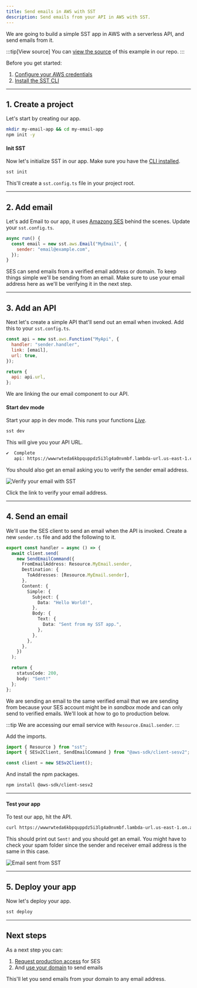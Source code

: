 ```yaml
---
title: Send emails in AWS with SST
description: Send emails from your API in AWS with SST.
---
```


We are going to build a simple SST app in AWS with a serverless API, and send emails from it.

:::tip[View source]
You can [view the source](https://github.com/sst/ion/tree/dev/examples/aws-email) of this example in our repo.
:::

Before you get started:

1. [Configure your AWS credentials](https://docs.sst.dev/advanced/iam-credentials#loading-from-a-file)
2. [Install the SST CLI](/docs/reference/cli)

---

## 1. Create a project

Let's start by creating our app.

```bash
mkdir my-email-app && cd my-email-app
npm init -y
```

#### Init SST

Now let's initialize SST in our app. Make sure you have the [CLI installed](/docs/reference/cli/).

```bash
sst init
```

This'll create a `sst.config.ts` file in your project root.

---

## 2. Add email

Let's add Email to our app, it uses [Amazong SES](https://aws.amazon.com/ses/) behind the scenes. Update your `sst.config.ts`.

```js title="sst.config.ts" {3}
async run() {
  const email = new sst.aws.Email("MyEmail", {
    sender: "email@example.com",
  });
}
```

SES can send emails from a verified email address or domain. To keep things simple we'll be sending from an email. Make sure to use your email address here as we'll be verifying it in the next step.

---

## 3. Add an API

Next let's create a simple API that'll send out an email when invoked. Add this to your `sst.config.ts`.

```js title="sst.config.ts" {3}
const api = new sst.aws.Function("MyApi", {
  handler: "sender.handler",
  link: [email],
  url: true,
});

return {
  api: api.url,
};
```

We are linking the our email component to our API.

#### Start dev mode

Start your app in dev mode. This runs your functions [_Live_](/docs/live/).

```bash
sst dev
```

This will give you your API URL.

```bash frame="none"
✔  Complete
   api: https://wwwrwteda6kbpquppdz5i3lg4a0nvmbf.lambda-url.us-east-1.on.aws/
```

You should also get an email asking you to verify the sender email address.

![Verify your email with SST](../../../../../assets/docs/start/verify-your-email-with-sst.png)

Click the link to verify your email address. 

---

## 4. Send an email

We'll use the SES client to send an email when the API is invoked. Create a new `sender.ts` file and add the following to it.

```ts title="sender.ts" {4}
export const handler = async () => {
  await client.send(
    new SendEmailCommand({
      FromEmailAddress: Resource.MyEmail.sender,
      Destination: {
        ToAddresses: [Resource.MyEmail.sender],
      },
      Content: {
        Simple: {
          Subject: {
            Data: "Hello World!",
          },
          Body: {
            Text: {
              Data: "Sent from my SST app.",
            },
          },
        },
      },
    })
  );

  return {
    statusCode: 200,
    body: "Sent!"
  };
};
```

We are sending an email to the same verified email that we are sending from because your SES account might be in _sandbox_ mode and can only send to verified emails. We'll look at how to go to production below.

:::tip
We are accessing our email service with `Resource.Email.sender`.
:::

Add the imports.

```ts title="sender.ts"
import { Resource } from "sst";
import { SESv2Client, SendEmailCommand } from "@aws-sdk/client-sesv2";

const client = new SESv2Client();
```

And install the npm packages.

```bash
npm install @aws-sdk/client-sesv2
```

---

#### Test your app

To test our app, hit the API.

```bash
curl https://wwwrwteda6kbpquppdz5i3lg4a0nvmbf.lambda-url.us-east-1.on.aws
```

This should print out `Sent!` and you should get an email. You might have to check your spam folder since the sender and receiver email address is the same in this case.

![Email sent from SST](../../../../../assets/docs/start/email-sent-from-sst.png)

---

## 5. Deploy your app

Now let's deploy your app.

```bash
sst deploy
```

---

## Next steps

As a next step you can:

1. [Request production access](https://docs.aws.amazon.com/ses/latest/dg/request-production-access.html) for SES
2. And [use your domain](/docs/component/aws/email/) to send emails

This'll let you send emails from your domain to any email address.
